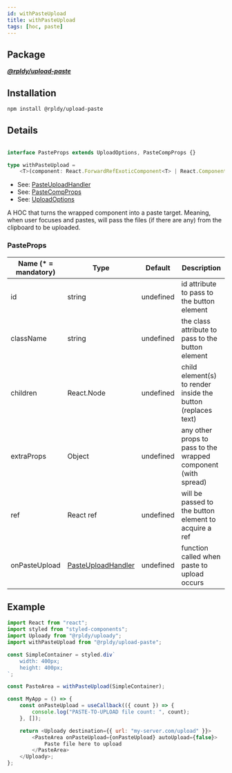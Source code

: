```yaml
---
id: withPasteUpload
title: withPasteUpload
tags: [hoc, paste]
---
```


## Package

**_[@rpldy/upload-paste](../../packages/rpldy-upload-paste)_**

## Installation

```bash npm2yarn
npm install @rpldy/upload-paste
```

## Details

```typescript

interface PasteProps extends UploadOptions, PasteCompProps {}

type withPasteUpload =
    <T>(component: React.ForwardRefExoticComponent<T> | React.ComponentType<T>) => React.FC<PasteProps>;
```

- See: [PasteUploadHandler](../types#pasteuploadhandler)
- See: [PasteCompProps](../type#pastecompprops)
- See: [UploadOptions](../types#uploadoptions)

A HOC that turns the wrapped component into a paste target.
Meaning, when user focuses and pastes, will pass the files (if there are any) from the clipboard to be uploaded.

### PasteProps

| Name (* = mandatory) | Type          | Default       | Description|
| --------------       | ------------- | ------------- | -------------|
| id             | string            | undefined | id attribute to pass to the button element|
| className      | string            | undefined | the class attribute to pass to the button element|
| children       | React.Node        | undefined | child element(s) to render inside the button (replaces text)|
| extraProps     | Object            | undefined | any other props to pass to the wrapped component (with spread)|
| ref            | React ref         | undefined | will be passed to the button element to acquire a ref|
| onPasteUpload  | [PasteUploadHandler](../types#pasteuploadhandler) | undefined | function called when paste to upload occurs|


## Example

```javascript
import React from "react";
import styled from "styled-components";
import Uploady from "@rpldy/uploady";
import withPasteUpload from "@rpldy/upload-paste";

const SimpleContainer = styled.div`
    width: 400px;
    height: 400px;
`;

const PasteArea = withPasteUpload(SimpleContainer);

const MyApp = () => {
    const onPasteUpload = useCallback(({ count }) => {
        console.log("PASTE-TO-UPLOAD file count: ", count);
    }, []);

	return <Uploady destination={{ url: "my-server.com/upload" }}>
        <PasteArea onPasteUpload={onPasteUpload} autoUpload={false}>
            Paste file here to upload
        </PasteArea>
    </Uploady>;
};
```

